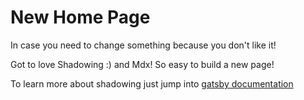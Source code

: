 # New Home Page

In case you need to change something because you don't like it! 

Got to love Shadowing :) and Mdx! So easy to build a new page! 

To learn more about shadowing just jump into [gatsby documentation](https://www.gatsbyjs.org/docs/themes/shadowing/)